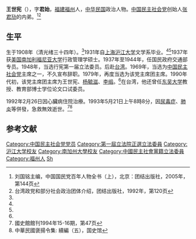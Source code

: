 {{Infobox Officeholder
|姓名=王世憲
|圖像=File:王世憲.jpg
|圖像大小=200px
|圖像說明=  
|rank= 
| 字 = 字君始
| 號 =？
| 別名 
| birth_date = 1908年10月24日
| 出生地點={{QING}}[[福建|福建]][[福州|福州]]
| 逝世日期= 1993年5月21日
| 逝世地點={{ROC}}
| resting_place = ？
| 政黨 = 中國民主社會黨
| 其他政黨 = 
| 身高 = 
| 配偶 = 
| 伴侶 = 
| 兒女 = 
| 父母 = 
| 親屬 = 
| 居住地 = 
| 學歷 = 
| 母校 = 滬江大學
| 職業 = 
| 著作 = 
| 國籍=
| awards=
}}
'''王世宪'''（{{bd|1908年|10月24日|1993年|5月21日}}），字'''君始'''，[[福建|福建]][[福州|福州]]人，[[中华民国|中华民国]]政治人物。[[中国民主社会党|中国民主社会党]]创始人[[张君劢|张君劢]]的内弟。<ref name=kmt>刘国铭主编，中国国民党百年人物全书（上），北京：团结出版社，2005年，第144页</ref><ref name=tai>台湾政党和部分社会政治团体介绍，团结出版社，1992年，第120页</ref>

==生平==
生于1908年（清光绪三十四年）。<ref name=kmt/>1931年自[[上海|上海]][[沪江大学|沪江大学]]文学系毕业。<ref name=kmt/><ref name=tai/>1937年获[[美国|美国]][[南加利福尼亚大学|南加利福尼亚大学]]行政管理学硕士。1937年至1944年，任国民政府交通部专员。1948年，当选行宪第一届立法委员。后赴[[台湾|台湾]]。1969年，当选为[[中国民主社会党|中国民主社会党]]主席之一，不久宣布辞职。1979年，再度当选为该党主席团主席。1990年代初，该党主席团主席为王世宪、[[杨毓滋|杨毓滋]]、[[李缎|李缎]]。<ref name=tai/>在台湾，他还曾任[[东吴大学|东吴大学]]教授、教育部博士学位论文口试委员。

1992年2月26日因心臟病住院治療。1993年5月21日上午8時8分，因[[尿毒症|尿毒症]]、[[肺炎|肺炎]]等併發，急救無效逝世。<ref>國史館館刊1994年15-16期，第47页</ref><ref>中華民國褒揚令集: 續編（五），国史馆</ref>

==参考文献==
{{reflist}}

{{第4屆中華民國訓政時期立法委員名單}}
{{中華民國第一屆立法委員}}
{{第1屆中華民國立法委員名單 (全面改選前)}}
{{國家統一委員會成員}}
{{Authority control}}
{{DEFAULTSORT:W}}
[[Category:中国民主社会党党员|Category:中国民主社会党党员]]
[[Category:第一屆立法院正選立法委員|Category:第一屆立法院正選立法委員]]
[[Category:沪江大学校友|Category:沪江大学校友]]
[[Category:南加州大學校友|Category:南加州大學校友]]
[[Category:中國民主社會黨籍立法委員|Category:中國民主社會黨籍立法委員]]
[[Category:福州人|Category:福州人]]
[[Category:王姓|Sh]]